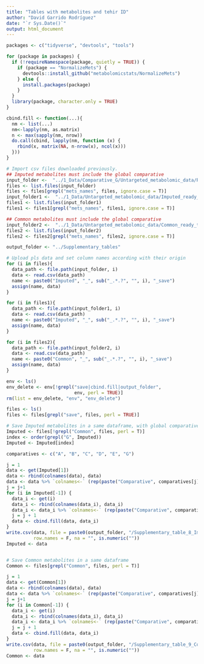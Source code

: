 ---
title: "Tables with metabolites and tehir ID"
author: "David Garrido Rodríguez"
date: "`r Sys.Date()`"
output: html_document
---

```{r}
packages <- c("tidyverse", "devtools", "tools")

for (package in packages) {
  if (!requireNamespace(package, quietly = TRUE)) {
    if (package == "NormalizeMets") {
      devtools::install_github("metabolomicstats/NormalizeMets")
    } else {
      install.packages(package)
    }
  }
  library(package, character.only = TRUE)
}

cbind.fill <- function(...){
  nm <- list(...) 
  nm<-lapply(nm, as.matrix)
  n <- max(sapply(nm, nrow)) 
  do.call(cbind, lapply(nm, function (x) {
    rbind(x, matrix(NA, n-nrow(x), ncol(x)))
  }))
}
```


```{r}
# Import csv files downloaded previously. 
## Imputed metabolites must include the global comparative
input_folder <-  "../1_Data/Comparative_G/Untargeted_metabolomic_data/Ready_to_use"
files <- list.files(input_folder)
files <- files[grepl("mets_names", files, ignore.case = T)]
input_folder1 <-  "../1_Data/Untargeted_metabolomic_data/Imputed_ready_to_use"
files1 <- list.files(input_folder1)
files1 <- files1[grepl("mets_names", files1, ignore.case = T)]

## Common metabolites must include the global comparative
input_folder2 <-  "../1_Data/Untargeted_metabolomic_data/Common_ready_to_use"
files2 <- list.files(input_folder2)
files2 <- files2[grepl("mets_names", files2, ignore.case = T)]

output_folder <- "../Supplementary_tables"
```


```{r}

# Upload pls data and set column names according with their origin
for (i in files){
  data_path <- file.path(input_folder, i)
  data <- read.csv(data_path)
  name <- paste0("Imputed", "_", sub("_.*.?", "", i), "_save")
  assign(name, data)
}

for (i in files1){
  data_path <- file.path(input_folder1, i)
  data <- read.csv(data_path)
  name <- paste0("Imputed", "_", sub("_.*.?", "", i), "_save")
  assign(name, data)
}

for (i in files2){
  data_path <- file.path(input_folder2, i)
  data <- read.csv(data_path)
  name <- paste0("Common", "_", sub("_.*.?", "", i), "_save")
  assign(name, data)
}
```


```{r}
env <- ls()
env_delete <- env[!grepl("save|cbind.fill|output_folder",
                         env, perl = TRUE)]
rm(list = env_delete, "env", "env_delete")

files <- ls()
files <- files[grepl("save", files, perl = TRUE)]
```


```{r}
# Save Imputed metabolites in a same dataframe, with global comparative at the end
Imputed <- files[!grepl("Common", files, perl = T)]
index <- order(grepl("G", Imputed))
Imputed <- Imputed[index]

comparatives <- c("A", "B", "C", "D", "E", "G")

j = 1
data <- get(Imputed[1])
data <- rbind(colnames(data), data) 
data <- data %>% `colnames<-` (rep(paste("Comparative", comparatives[j]), 2))
j = j+1
for (i in Imputed[-1]) {
  data_i <- get(i)
  data_i <- rbind(colnames(data_i), data_i) 
  data_i <- data_i %>% `colnames<-` (rep(paste("Comparative", comparatives[j]), 2))
  j = j + 1
  data <- cbind.fill(data, data_i)
}
write.csv(data, file = paste0(output_folder, "/Supplementary_table_8_Imputed_Metabolites_ID.csv"),
          row.names = F, na = "", is.numeric(""))
Imputed <- data


# Save Common metabolites in a same dataframe
Common <- files[grepl("Common", files, perl = T)]

j = 1
data <- get(Common[1])
data <- rbind(colnames(data), data) 
data <- data %>% `colnames<-` (rep(paste("Comparative", comparatives[j]), 2))
j = j+1
for (i in Common[-1]) {
  data_i <- get(i)
  data_i <- rbind(colnames(data_i), data_i) 
  data_i <- data_i %>% `colnames<-` (rep(paste("Comparative", comparatives[j]), 2))
  j = j + 1
  data <- cbind.fill(data, data_i)
}
write.csv(data, file = paste0(output_folder, "/Supplementary_table_9_Common_Metabolites_ID.csv"),
          row.names = F, na = "", is.numeric(""))
Common <- data
```

